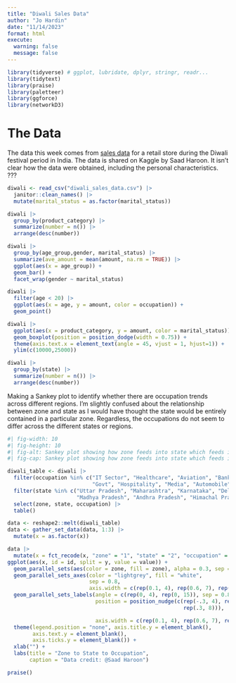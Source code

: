 ```yaml
---
title: "Diwali Sales Data"
author: "Jo Hardin"
date: "11/14/2023"
format: html
execute:
  warning: false
  message: false
---
```



```r
library(tidyverse) # ggplot, lubridate, dplyr, stringr, readr...
library(tidytext)
library(praise)
library(paletteer)
library(ggforce)
library(networkD3)
```



# The Data

The data this week comes from [sales data](https://www.kaggle.com/datasets/saadharoon27/diwali-sales-dataset) for a retail store during the Diwali festival period in India. The data is shared on Kaggle by Saad Haroon. It isn't clear how the data were obtained, including the personal characteristics.  ???

```r
diwali <- read_csv("diwali_sales_data.csv") |>
  janitor::clean_names() |>
  mutate(marital_status = as.factor(marital_status))
```

```r
diwali |>
  group_by(product_category) |>
  summarize(number = n()) |>
  arrange(desc(number))
```



```r
diwali |>
  group_by(age_group,gender, marital_status) |>
  summarize(ave_amount = mean(amount, na.rm = TRUE)) |>
  ggplot(aes(x = age_group)) + 
  geom_bar() + 
  facet_wrap(gender ~ marital_status)

diwali |>
  filter(age < 20) |>
  ggplot(aes(x = age, y = amount, color = occupation)) +
  geom_point()

diwali |>
  ggplot(aes(x = product_category, y = amount, color = marital_status)) +
  geom_boxplot(position = position_dodge(width = 0.75)) + 
  theme(axis.text.x = element_text(angle = 45, vjust = 1, hjust=1)) +
  ylim(c(10000,25000))
```


```r
diwali |>
  group_by(state) |>
  summarize(number = n()) |>
  arrange(desc(number))
```


Making a Sankey plot to identify whether there are occupation trends across different regions.  I'm slightly confused about the relationship between zone and state as I would have thought the state would be entirely contained in a particular zone.  Regardless, the occupations do not seem to differ across the different states or regions.

```r
#| fig-width: 10
#| fig-height: 10
#| fig-alt: Sankey plot showing how zone feeds into state which feeds into occupation. We can see that, for the most part, each state comes from a particular zone.  However, there are lines that connect each state to each region, which doesn't make sense to me.  Each of the occupations seems to come equally from each of the states.
#| fig-cap: Sankey plot showing how zone feeds into state which feeds into occupation.

diwali_table <- diwali |>
  filter(occupation %in% c("IT Sector", "Healthcare", "Aviation", "Banking",
                           "Govt", "Hospitality", "Media", "Automobile")) |>
  filter(state %in% c("Uttar Pradesh", "Maharashtra", "Karnataka", "Delhi",
                      "Madhya Pradesh", "Andhra Pradesh", "Himachal Pradesh")) |>
  select(zone, state, occupation) |>
  table()

data <- reshape2::melt(diwali_table)
data <- gather_set_data(data, 1:3) |>
  mutate(x = as.factor(x))

data |>
  mutate(x = fct_recode(x, "zone" = "1", "state" = "2", "occupation" = "3")) |>
ggplot(aes(x, id = id, split = y, value = value)) +
  geom_parallel_sets(aes(color = zone, fill = zone), alpha = 0.3, sep = 0.8) +
  geom_parallel_sets_axes(color = "lightgrey", fill = "white",
                          sep = 0.8, 
                          axis.width = c(rep(0.1, 4), rep(0.6, 7), rep(0.1, 8))) +
  geom_parallel_sets_labels(angle = c(rep(0, 4), rep(0, 15)), sep = 0.8, 
                            position = position_nudge(c(rep(-.3, 4), rep(0.01, 7),
                                                        rep(.3, 8))),

                            axis.width = c(rep(0.1, 4), rep(0.6, 7), rep(0.1, 8))) +
  theme(legend.position = "none", axis.title.y = element_blank(), 
        axis.text.y = element_blank(),
        axis.ticks.y = element_blank()) +
  xlab("") +
  labs(title = "Zone to State to Occupation",
       caption = "Data credit: @Saad Haroon")


```





```r
praise()
```



